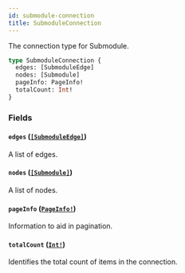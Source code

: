 ```yaml
---
id: submodule-connection
title: SubmoduleConnection
---
```


The connection type for Submodule.

```graphql
type SubmoduleConnection {
  edges: [SubmoduleEdge]
  nodes: [Submodule]
  pageInfo: PageInfo!
  totalCount: Int!
}
```

### Fields

#### `edges` ([`[SubmoduleEdge]`](/docs/api/objects/submodule-edge))

A list of edges.

#### `nodes` ([`[Submodule]`](/docs/api/objects/submodule))

A list of nodes.

#### `pageInfo` ([`PageInfo!`](/docs/api/objects/page-info))

Information to aid in pagination.

#### `totalCount` ([`Int!`](/docs/api/scalars/int))

Identifies the total count of items in the connection.
